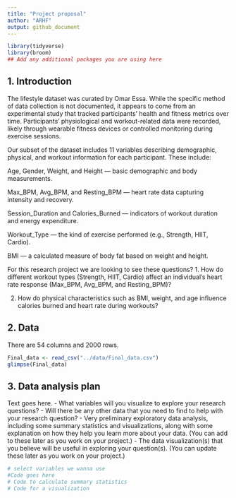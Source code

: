```yaml
---
title: "Project proposal"
author: "ARHF"
output: github_document
---
```


```r
library(tidyverse)
library(broom)
## Add any additional packages you are using here
```

## 1. Introduction

The lifestyle dataset was curated by Omar Essa. While the specific method of data collection is not documented, it appears to come from an experimental study that tracked participants’ health and fitness metrics over time. Participants’ physiological and workout-related data were recorded, likely through wearable fitness devices or controlled monitoring during exercise sessions.

Our subset of the dataset includes 11 variables describing demographic, physical, and workout information for each participant. These include:

Age, Gender, Weight, and Height — basic demographic and body measurements.

Max_BPM, Avg_BPM, and Resting_BPM — heart rate data capturing intensity and recovery.

Session_Duration and Calories_Burned — indicators of workout duration and energy expenditure.

Workout_Type — the kind of exercise performed (e.g., Strength, HIIT, Cardio).

BMI — a calculated measure of body fat based on weight and height.

For this research project we are looking to see these questions?
1. How do different workout types (Strength, HIIT, Cardio) affect an individual’s heart rate response (Max_BPM, Avg_BPM, and Resting_BPM)?

2. How do physical characteristics such as BMI, weight, and age influence calories burned and heart rate during workouts?

## 2. Data

There are 54 columns and 2000 rows.

```r

Final_data <- read_csv("../data/Final_data.csv")
glimpse(Final_data)
```

## 3. Data analysis plan

Text goes here.
- What variables will you visualize to explore your research questions?
- Will there be any other data that you need to find to help with your research question?
- Very preliminary exploratory data analysis, including some summary statistics and visualizations, along with some explanation on how they help you learn more about your data. (You can add to these later as you work on your project.)
- The data visualization(s) that you believe will be useful in exploring your question(s). (You can update these later as you work on your project.)


```r
# select variables we wanna use 
#Code goes here
# Code to calculate summary statistics
# Code for a visualization
```
